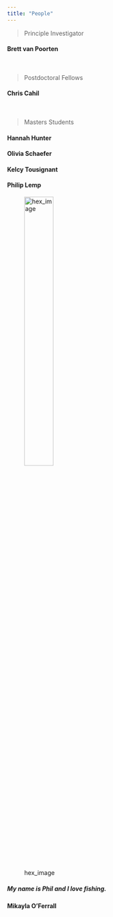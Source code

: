 ```yaml
---
title: "People"
---
```


> Principle Investigator

#### Brett van Poorten

<br>

> Postdoctoral Fellows

#### Chris Cahil

<br>

> Masters Students

#### Hannah Hunter

#### Olivia Schaefer

#### Kelcy Tousignant

#### Philip Lemp
![hex_image](https://lh3.googleusercontent.com/TWTKzsZ4cjiWBqTs8OLRwV14LyPPi0ufBVyjUeUU8srTiIfigzQm6LQcfaIPDvZSdZ1IfZ7EhYT8XyNW3M-V5B7pImmiFbHnRT9IZtrnQoqj6iNlWerUnxmmwBingwA8U-bdppYLhLRD5h6884IXzBaYStJxfxvRMiLBocKt7eCR0nDwgwgdGLNfbMOjfjhUJLPFDVki_XsmP3IAfjr-0R1v_MHScmh35GOGeDXxp-V6tLmKq4h4JuWtXurSHVvr6KTL7bpoFv4JEsq_BkEOxf3vfYrpaI2OcVpf2Y4Qf-PPPkhwEEw7Og5SbVucMiWn5qF-zeKT-12jjaokWmj9zAKHIQyjNs4C88FfOlDuNH29rLXj8dQyNI4K899LXf__1S1kPyk4DvRQTvMYdR1adfmH40zrWZbw_ej3XihxNkKje148xG4EpC0WpP2VD_kAkXyIX5gAKNobCdGjeicQFpocNnoXd9DDuuGqanANZZLy67pATK0tkGVQJa_PjRzRfv3RYVzcEehxpbKw0BbPCjr7PfvO1y_3khbc3QGuXEx7cqYROwCVKULTav0BorY4LbHkM9oLLFTGmspoDiarrKkRUxT-zgfUXcMIe-5sZmhvbuzulZQzet4p2v2tNKXN8V-1Nx8JgegB8xLsQcyEYiA_FD3wkvWfUFJgu04KCWgCOO5aRrjQK4bzoAgIjG2YnFOGRdYIarMS92UkGS9Hwe4=w1232-h1642-no?authuser=1){width=40%}

##### My name is Phil and I love fishing. 
#### Mikayla O'Ferrall
